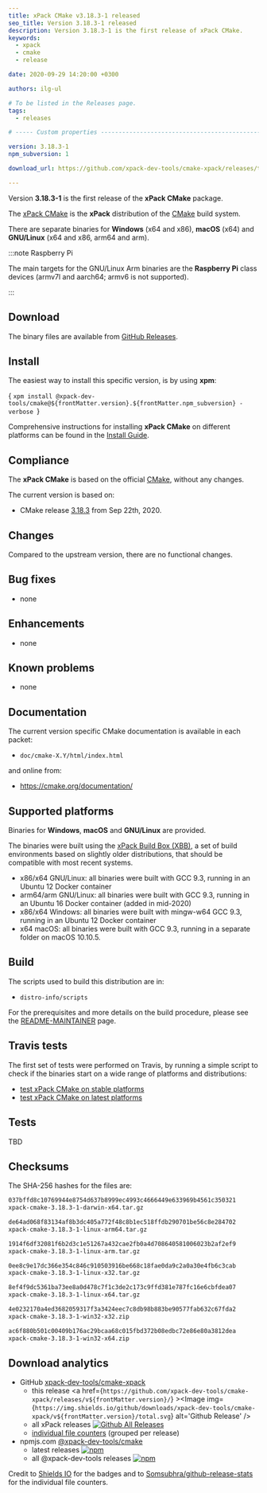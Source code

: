 ```yaml
---
title: xPack CMake v3.18.3-1 released
seo_title: Version 3.18.3-1 released
description: Version 3.18.3-1 is the first release of xPack CMake.
keywords:
  - xpack
  - cmake
  - release

date: 2020-09-29 14:20:00 +0300

authors: ilg-ul

# To be listed in the Releases page.
tags:
  - releases

# ----- Custom properties -----------------------------------------------------

version: 3.18.3-1
npm_subversion: 1

download_url: https://github.com/xpack-dev-tools/cmake-xpack/releases/tag/v3.18.3-1/

---
```



Version **3.18.3-1** is the first release of the **xPack CMake** package.

<!-- truncate -->

<PageMetadata title={frontMatter.seo_title} />

The [xPack CMake](https://xpack-dev-tools.github.io/cmake-xpack/)
is the **xPack** distribution of the
[CMake](https://cmake.org) build system.

There are separate binaries for **Windows** (x64 and x86),
**macOS** (x64) and **GNU/Linux** (x64 and x86, arm64 and arm).

:::note Raspberry Pi

The main targets for the GNU/Linux Arm
binaries are the **Raspberry Pi** class devices (armv7l and aarch64;
armv6 is not supported).

:::

## Download

The binary files are available from <a href={frontMatter.download_url}>GitHub Releases</a>.

## Install

The easiest way to install this specific version, is by using **xpm**:

<CodeBlock language="console"> {
`xpm install @xpack-dev-tools/cmake@${frontMatter.version}.${frontMatter.npm_subversion} -verbose
`} </CodeBlock>

Comprehensive instructions for installing **xPack CMake** on different platforms
can be found in the [Install Guide](/docs/install/).

## Compliance

The **xPack CMake** is based on the official
[CMake](https://cmake.org),
without any changes.

The current version is based on:

- CMake release
[3.18.3](https://github.com/Kitware/CMake/releases/tag/v3.18.3)
from Sep 22th, 2020.

## Changes

Compared to the upstream version, there are no functional changes.

## Bug fixes

- none

## Enhancements

- none

## Known problems

- none

## Documentation

The current version specific CMake documentation is available in each packet:

- `doc/cmake-X.Y/html/index.html`

and online from:

- https://cmake.org/documentation/

## Supported platforms

Binaries for **Windows**, **macOS** and **GNU/Linux** are provided.

The binaries were built using the
[xPack Build Box (XBB)](https://github.com/xpack/xpack-build-box), a set
of build environments based on slightly older distributions, that should be
compatible with most recent systems.

- x86/x64 GNU/Linux: all binaries were built with GCC 9.3, running in an
  Ubuntu 12 Docker container
- arm64/arm GNU/Linux: all binaries were built with GCC 9.3, running in an
  Ubuntu 16 Docker container (added in mid-2020)
- x86/x64 Windows: all binaries were built with mingw-w64 GCC 9.3, running in an
  Ubuntu 12 Docker container
- x64 macOS: all binaries were built with GCC 9.3, running in a separate
  folder on macOS 10.10.5.

## Build

The scripts used to build this distribution are in:

- `distro-info/scripts`

For the prerequisites and more details on the build procedure, please see the
[README-MAINTAINER](https://github.com/xpack-dev-tools/cmake-xpack/blob/xpack/README-MAINTAINER.md) page.

## Travis tests

The first set of tests were performed on Travis, by running
a simple script to check if the binaries start on a wide range of
platforms and distributions:

- [test xPack CMake on stable platforms](https://travis-ci.org/github/xpack-dev-tools/cmake-xpack/builds/731239783)
- [test xPack CMake on latest platforms](https://travis-ci.org/github/xpack-dev-tools/cmake-xpack/builds/731243291)

## Tests

TBD

## Checksums

The SHA-256 hashes for the files are:

```txt
037bffd8c10769944e8754d637b8999ec4993c4666449e633969b4561c350321
xpack-cmake-3.18.3-1-darwin-x64.tar.gz

de64ad068f83134af8b3dc405a772f48c8b1ec518ffdb290701be56c8e284702
xpack-cmake-3.18.3-1-linux-arm64.tar.gz

1914f6df32081f6b2d3c1e51267a432cae2fb0a4d708640581006023b2af2ef9
xpack-cmake-3.18.3-1-linux-arm.tar.gz

0ee8c9e17dc366e354c846c910503916be668c18fae0da9c2a0a30e4fb6c3cab
xpack-cmake-3.18.3-1-linux-x32.tar.gz

8ef4f9dc5361ba73ee8a0d478c7f1c3de2c173c9ffd381e787fc16e6cbfdea07
xpack-cmake-3.18.3-1-linux-x64.tar.gz

4e0232170a4ed3682059317f3a3424eec7c8db98b883be90577fab632c67fda2
xpack-cmake-3.18.3-1-win32-x32.zip

ac6f880b501c00409b176ac29bcaa68c015fbd372b08edbc72e86e80a3812dea
xpack-cmake-3.18.3-1-win32-x64.zip
```

## Download analytics

- GitHub [xpack-dev-tools/cmake-xpack](https://github.com/xpack-dev-tools/cmake-xpack/)
  - this release <a href={`https://github.com/xpack-dev-tools/cmake-xpack/releases/v${frontMatter.version}/`} ><Image img={`https://img.shields.io/github/downloads/xpack-dev-tools/cmake-xpack/v${frontMatter.version}/total.svg`} alt='Github Release' /></a>
  - all xPack releases [![Github All Releases](https://img.shields.io/github/downloads/xpack-dev-tools/cmake-xpack/total.svg)](https://github.com/xpack-dev-tools/cmake-xpack/releases/)
  - [individual file counters](https://somsubhra.github.io/github-release-stats/?username=xpack-dev-tools&repository=cmake-xpack) (grouped per release)
- npmjs.com [@xpack-dev-tools/cmake](https://www.npmjs.com/package/@xpack-dev-tools/cmake)
  - latest releases [![npm](https://img.shields.io/npm/dw/@xpack-dev-tools/cmake.svg)](https://www.npmjs.com/package/@xpack-dev-tools/cmake/)
  - all @xpack-dev-tools releases [![npm](https://img.shields.io/npm/dt/@xpack-dev-tools/cmake.svg)](https://www.npmjs.com/package/@xpack-dev-tools/cmake/)

Credit to [Shields IO](https://shields.io) for the badges and to
[Somsubhra/github-release-stats](https://github.com/Somsubhra/github-release-stats)
for the individual file counters.
